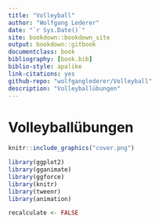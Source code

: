 ```yaml
--- 
title: "Volleyball"
author: "Wolfgang Lederer"
date: "`r Sys.Date()`"
site: bookdown::bookdown_site
output: bookdown::gitbook
documentclass: book
bibliography: [book.bib]
biblio-style: apalike
link-citations: yes
github-repo: "wolfganglederer/Volleyball"
description: "Volleyballübungen"
---
```


# Volleyballübungen {-}

```r
knitr::include_graphics("cover.png")
```


```r
library(ggplot2)
library(gganimate)
library(ggforce)
library(knitr)
library(tweenr)
library(animation)

recalculate <- FALSE
```

